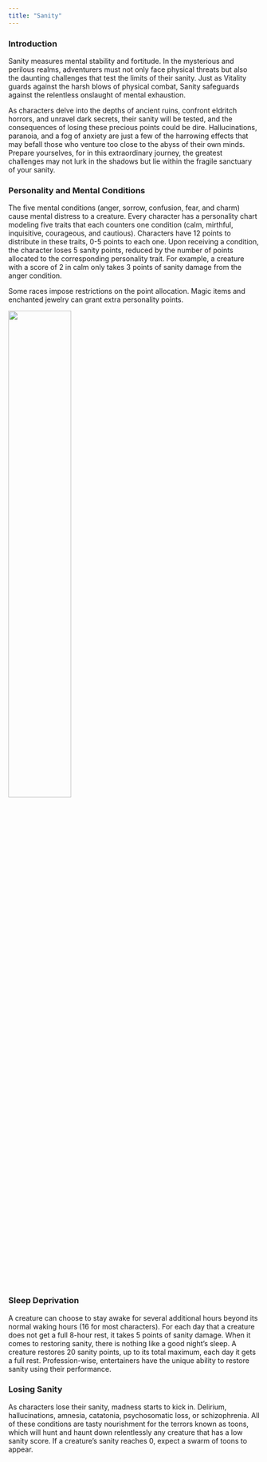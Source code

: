```yaml
---
title: "Sanity"
---
```


### Introduction

Sanity measures mental stability and fortitude. In the mysterious and perilous realms, adventurers must not only face physical threats but also the daunting challenges that test the limits of their sanity. Just as Vitality guards against the harsh blows of physical combat, Sanity safeguards against the relentless onslaught of mental exhaustion.

As characters delve into the depths of ancient ruins, confront eldritch horrors, and unravel dark secrets, their sanity will be tested, and the consequences of losing these precious points could be dire. Hallucinations, paranoia, and a fog of anxiety are just a few of the harrowing effects that may befall those who venture too close to the abyss of their own minds. Prepare yourselves, for in this extraordinary journey, the greatest challenges may not lurk in the shadows but lie within the fragile sanctuary of your sanity.

### Personality and Mental Conditions

The five mental conditions (anger, sorrow, confusion, fear, and charm) cause mental distress to a creature. Every character has a personality chart modeling five traits that each counters one condition (calm, mirthful, inquisitive, courageous, and cautious). Characters have 12 points to distribute in these traits, 0-5 points to each one. Upon receiving a condition, the character loses 5 sanity points, reduced by the number of points allocated to the corresponding personality trait. For example, a creature with a score of 2 in calm only takes 3 points of sanity damage from the anger condition.
 
Some races impose restrictions on the point allocation. Magic items and enchanted jewelry can grant extra personality points.

<div>
  ![](../../../figures/personality.png){fig-alt="personality" width="50%" fig-align="center"}
</div>

### Sleep Deprivation

A creature can choose to stay awake for several additional hours beyond its normal waking hours (16 for most characters). For each day that a creature does not get a full 8-hour rest, it takes 5 points of sanity damage. When it comes to restoring sanity, there is nothing like a good night's sleep. A creature restores 20 sanity points, up to its total maximum, each day it gets a full rest. Profession-wise, entertainers have the unique ability to restore sanity using their performance.

### Losing Sanity

As characters lose their sanity, madness starts to kick in. Delirium, hallucinations, amnesia, catatonia, psychosomatic loss, or schizophrenia. All of these conditions are tasty nourishment for the terrors known as toons, which will hunt and haunt down relentlessly any creature that has a low sanity score. If a creature’s sanity reaches 0, expect a swarm of toons to appear.
